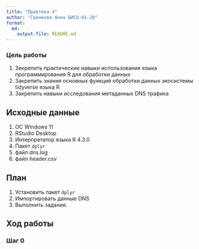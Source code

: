 ```yaml
---
title: "Практика 4"
author: "Гренкова Анна БИСО-01-20"
format: 
  md:
    output-file: README.md
---
```


### Цель работы

1. Зекрепить практические навыки использования языка программирования R для обработки данных
2. Закрепить знания основных функций обработки данных экосистемы tidyverse языка R
3. Закрепить навыки исследования метаданных DNS трафика

## Исходные данные

1. ОС Windows 11
2. RStudio Desktop
3. Интерпретатор языка R 4.3.0
4. Пакет `dplyr`
5. файл dns.log
6. файл header.csv

## План

1.  Установить пакет `dplyr`
2.  Импортировать данные DNS
3.  Выполнить задания.

## Ход работы

### Шаг 0